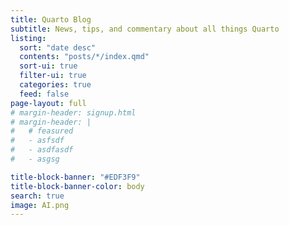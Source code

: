 ```yaml
---
title: Quarto Blog
subtitle: News, tips, and commentary about all things Quarto
listing:
  sort: "date desc"
  contents: "posts/*/index.qmd"
  sort-ui: true
  filter-ui: true
  categories: true
  feed: false
page-layout: full
# margin-header: signup.html
# margin-header: |
#   # feasured 
#   - asfsdf
#   - asdfasdf
#   - asgsg

title-block-banner: "#EDF3F9"
title-block-banner-color: body
search: true
image: AI.png
---
```

